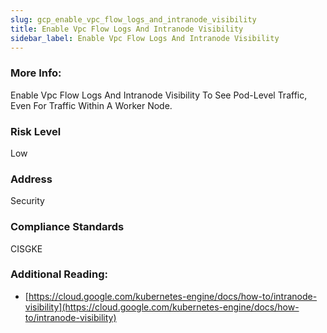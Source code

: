 ```yaml
---
slug: gcp_enable_vpc_flow_logs_and_intranode_visibility
title: Enable Vpc Flow Logs And Intranode Visibility
sidebar_label: Enable Vpc Flow Logs And Intranode Visibility
---
```


### More Info:

Enable Vpc Flow Logs And Intranode Visibility To See Pod-Level Traffic, Even For Traffic Within A Worker Node.

### Risk Level

Low

### Address

Security

### Compliance Standards

CISGKE

### Additional Reading:

- [https://cloud.google.com/kubernetes-engine/docs/how-to/intranode-visibility](https://cloud.google.com/kubernetes-engine/docs/how-to/intranode-visibility) 

